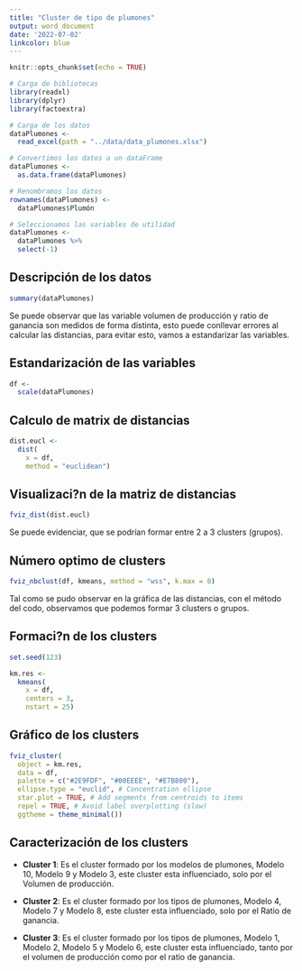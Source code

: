 ```yaml
---
title: "Cluster de tipo de plumones"
output: word_document
date: '2022-07-02'
linkcolor: blue
---
```


\tableofcontents

```r
knitr::opts_chunk$set(echo = TRUE)

# Carga de bibliotecas
library(readxl)
library(dplyr)
library(factoextra)

# Carga de los datos
dataPlumones <- 
  read_excel(path = "../data/data_plumones.xlsx")

# Convertimos los datos a un dataFrame
dataPlumones <-
  as.data.frame(dataPlumones)

# Renombramos los datos
rownames(dataPlumones) <- 
  dataPlumones$Plumón

# Seleccionamos las variables de utilidad
dataPlumones <- 
  dataPlumones %>% 
  select(-1)
```

## Descripción de los datos
```r
summary(dataPlumones)
```

Se puede observar que las variable volumen de producción y ratio de ganancia son medidos de forma distinta, esto puede conllevar errores al calcular las distancias, para evitar esto, vamos a estandarizar las variables.

## Estandarización de las variables
```r
df <- 
  scale(dataPlumones)
```

## Calculo de matrix de distancias
```r
dist.eucl <- 
  dist(
    x = df,
    method = "euclidean")
```

## Visualizaci?n de la matriz de distancias
```r
fviz_dist(dist.eucl)
```

Se puede evidenciar, que se podrían formar entre 2 a 3 clusters (grupos).

## Número optimo de clusters
```r
fviz_nbclust(df, kmeans, method = "wss", k.max = 8)
```

Tal como se pudo observar en la gráfica de las distancias, con el método del codo, observamos que podemos formar 3 clusters o grupos.

## Formaci?n de los clusters
```r
set.seed(123)

km.res <- 
  kmeans(
    x = df, 
    centers = 3, 
    nstart = 25)
```

## Gráfico de los clusters
```r
fviz_cluster(
  object = km.res, 
  data = df,
  palette = c("#2E9FDF", "#00EEEE", "#E7B800"),
  ellipse.type = "euclid", # Concentration ellipse
  star.plot = TRUE, # Add segments from centroids to items
  repel = TRUE, # Avoid label overplotting (slow)
  ggtheme = theme_minimal())
```
## Caracterización de los clusters

- **Cluster 1**: Es el cluster formado por los modelos de plumones, Modelo 10, Modelo 9 y Modelo 3, este cluster esta influenciado, solo por el Volumen de producción.

- **Cluster 2**: Es el cluster formado por los tipos de plumones, Modelo 4, Modelo 7 y Modelo 8, este cluster esta influenciado, solo por el Ratio de ganancia.

- **Cluster 3**: Es el cluster formado por los tipos de plumones, Modelo 1, Modelo 2, Modelo 5 y Modelo 6, este cluster esta influenciado, tanto por el volumen de producción como por el ratio de ganancia.

